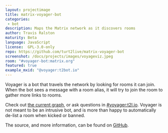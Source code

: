 ```yaml
---
layout: projectimage
title: matrix-voyager-bot
categories: 
 - bot
description: Maps the Matrix network as it discovers rooms
author: Travis Ralston
maturity: Beta
language: JavaScript
license:  GPL-3.0-only
repo: https://github.com/turt2live/matrix-voyager-bot
screenshot: /docs/projects/images/voyageviz.jpeg
room: "#voyager-bot:matrix.org"
featured: true
example_mxid: "@voyager:t2bot.io"
---
```


Voyager is a bot that travels the network by looking for rooms it can join. When the bot sees a message with a room alias, it will try to join the room to gather more links to rooms.

Check out [the current graph](https://voyager.t2bot.io), or ask questions in [#voyager:t2l.io](https://matrix.to/#/#voyager:t2l.io). Voyager is not meant to be an intrusive bot, and is more than happy to automatically de-list a room when kicked or banned.

The source, and more information, can be found on [GitHub](https://github.com/turt2live/matrix-voyager-bot).
